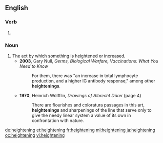 ==English==

===Verb===
{{head|en}}

# {{present participle of|heighten}}

===Noun===
{{en-noun}}

# The act by which something is heightened or increased.
#* '''2003''', Gary Null, ''Germs, Biological Warfare, Vaccinations: What You Need to Know''
#*: For them, there was "an increase in total lymphocyte production, and a higher IG antibody response," among other '''heightenings'''.
#* '''1970''', Heinrich Wölfflin, ''Drawings of Albrecht Dürer'' (page 4)
#*: There are flourishes and coloratura passages in this art, '''heightenings''' and sharpenings of the line that serve only to give the needy linear system a value of its own in confrontation with nature.

[[de:heightening]]
[[et:heightening]]
[[fr:heightening]]
[[ml:heightening]]
[[ja:heightening]]
[[oc:heightening]]
[[vi:heightening]]